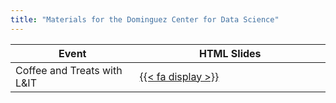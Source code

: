 ```yaml
---
title: "Materials for the Dominguez Center for Data Science"
---
```




::: column-screen-inset-right
| Event | HTML Slides                                                                      |
|-----------------|--------------------------|
| Coffee and Treats with L&IT  | [{{< fa display >}}](https://bucknell-data-science.github.io/dcds/data_lit_f24.html) |
:::